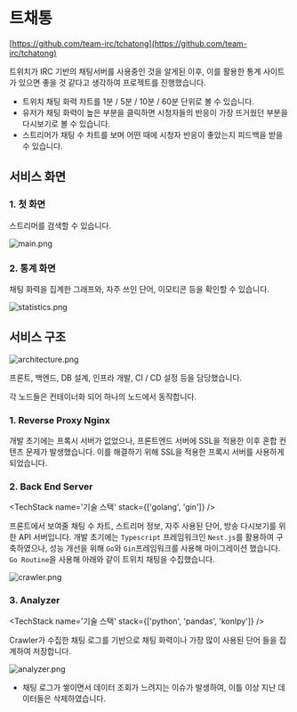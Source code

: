 
# 트채통

[https://github.com/team-irc/tchatong](https://github.com/team-irc/tchatong)

트위치가 IRC 기반의 채팅서버를 사용중인 것을 알게된 이후, 이를 활용한 통계 사이트가 있으면 좋을 것 같다고 생각하여 프로젝트를 진행했습니다.

- 트위치 채팅 화력 차트를 1분 / 5분 / 10분 / 60분 단위로 볼 수 있습니다.
- 유저가 채팅 화력이 높은 부분을 클릭하면 시청자들의 반응이 가장 뜨거웠던 부분을 다시보기로 볼 수 있습니다.
- 스트리머가 채팅 수 차트를 보며 어떤 때에 시청자 반응이 좋았는지 피드백을 받을 수 있습니다.

## 서비스 화면

### 1. 첫 화면

스트리머를 검색할 수 있습니다.

![main.png](/portfolios/2/main.png)

### 2. 통계 화면

채팅 화력을 집계한 그래프와, 자주 쓰인 단어, 이모티콘 등을 확인할 수 있습니다.

![statistics.png](/portfolios/2/statistics.png)

## 서비스 구조

![architecture.png](/portfolios/2/architecture.png)

프론트, 백엔드, DB 설계, 인프라 개발, CI / CD 설정 등을 담당했습니다.

각 노드들은 컨테이너화 되어 하나의 노드에서 동작합니다.

### 1. Reverse Proxy Nginx

개발 초기에는 프록시 서버가 없었으나, 프론트엔드 서버에 SSL을 적용한 이후 혼합 컨텐츠 문제가 발생했습니다. 이를 해결하기 위해 SSL을 적용한 프록시 서버를 사용하게 되었습니다.

### 2. Back End Server

<TechStack name='기술 스택' stack={['golang', 'gin']} />

프론트에서 보여줄 채팅 수 차트, 스트리머 정보, 자주 사용된 단어, 방송 다시보기를 위한 API 서버입니다.
개발 초기에는 `Typescript` 프레임워크인 `Nest.js`를 활용하여 구축하였으나,
성능 개선을 위해 `Go`와 `Gin`프레임워크를 사용해 마이그레이션 했습니다.
`Go Routine`을 사용해 아래와 같이 트위치 채팅을 수집했습니다.

![crawler.png](/portfolios/2/crawler.png)

### 3. Analyzer

<TechStack name='기술 스택' stack={['python', 'pandas', 'konlpy']} />

Crawler가 수집한 채팅 로그를 기반으로 채팅 화력이나 가장 많이 사용된 단어 들을 집계하여 저장합니다.

![analyzer.png](/portfolios/2/analyzer.png)

* 채팅 로그가 쌓이면서 데이터 조회가 느려지는 이슈가 발생하여, 이틀 이상 지난 데이터들은 삭제하였습니다.
